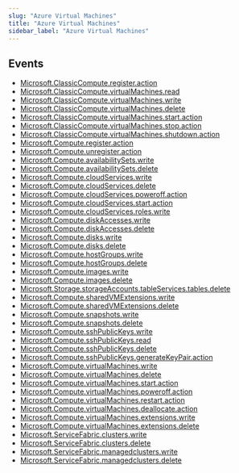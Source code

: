 ```yaml
---
slug: "Azure Virtual Machines"
title: "Azure Virtual Machines"
sidebar_label: "Azure Virtual Machines"
---
```


## Events

- [Microsoft.ClassicCompute.register.action](/azure/threats/azurevirtualmachines/rules/microsoft.classiccompute.register.action)
- [Microsoft.ClassicCompute.virtualMachines.read](/azure/threats/azurevirtualmachines/rules/microsoft.classiccompute.virtualmachines.read)
- [Microsoft.ClassicCompute.virtualMachines.write](/azure/threats/azurevirtualmachines/rules/microsoft.classiccompute.virtualmachines.write)
- [Microsoft.ClassicCompute.virtualMachines.delete](/azure/threats/azurevirtualmachines/rules/icrosoft.classiccompute.virtualmachines.delete)
- [Microsoft.ClassicCompute.virtualMachines.start.action](/azure/threats/azurevirtualmachines/rules/microsoft.classiccompute.virtualmachines.start.action)
- [Microsoft.ClassicCompute.virtualMachines.stop.action](/azure/threats/azurevirtualmachines/rules/microsoft.classiccompute.virtualmachines.stop.action)
- [Microsoft.ClassicCompute.virtualMachines.shutdown.action](/azure/threats/azurevirtualmachines/rules/microsoft.classiccompute.virtualmachines.shutdown.action)
- [Microsoft.Compute.register.action](/azure/threats/azurevirtualmachines/rules/microsoft.compute.register.action)
- [Microsoft.Compute.unregister.action](/azure/threats/azurevirtualmachines/rules/microsoft.compute.unregister.action)
- [Microsoft.Compute.availabilitySets.write](/azure/threats/azurevirtualmachines/rules/microsoft.compute.availabilitysets.write)
- [Microsoft.Compute.availabilitySets.delete](/azure/threats/azurevirtualmachines/rules/microsoft.compute.availabilitysets.delete)
- [Microsoft.Compute.cloudServices.write](/azure/threats/azurevirtualmachines/rules/microsoft.compute.cloudservices.write)
- [Microsoft.Compute.cloudServices.delete](/azure/threats/azurevirtualmachines/rules/microsoft.compute.cloudservices.delete)
- [Microsoft.Compute.cloudServices.poweroff.action](/azure/threats/azurevirtualmachines/rules/microsoft.compute.cloudservices.poweroff.action)
- [Microsoft.Compute.cloudServices.start.action](/azure/threats/azurevirtualmachines/rules/microsoft.compute.cloudservices.start.action)
- [Microsoft.Compute.cloudServices.roles.write](/azure/threats/azurevirtualmachines/rules/microsoft.compute.cloudservices.roles.write)
- [Microsoft.Compute.diskAccesses.write](/azure/threats/azurevirtualmachines/rules/microsoft.compute.diskaccesses.write)
- [Microsoft.Compute.diskAccesses.delete](/azure/threats/azurevirtualmachines/rules/microsoft.compute.diskaccesses.delete)
- [Microsoft.Compute.disks.write](/azure/threats/azurevirtualmachines/rules/microsoft.compute.disks.write)
- [Microsoft.Compute.disks.delete](/azure/threats/azurevirtualmachines/rules/microsoft.compute.disks.delete)
- [Microsoft.Compute.hostGroups.write](/azure/threats/azurevirtualmachines/rules/microsoft.compute.hostgroups.write)
- [Microsoft.Compute.hostGroups.delete](/azure/threats/azurevirtualmachines/rules/microsoft.compute.hostgroups.delete)
- [Microsoft.Compute.images.write](/azure/threats/azurevirtualmachines/rules/microsoft.compute.images.write)
- [Microsoft.Compute.images.delete](/azure/threats/azurevirtualmachines/rules/microsoft.compute.images.delete)
- [Microsoft.Storage.storageAccounts.tableServices.tables.delete](/azure/threats/azurevirtualmachines/rules/microsoft.storage.storageaccounts.tableservices.tables.delete)
- [Microsoft.Compute.sharedVMExtensions.write](/azure/threats/azurevirtualmachines/rules/microsoft.compute.sharedvmextensions.write)
- [Microsoft.Compute.sharedVMExtensions.delete](/azure/threats/azurevirtualmachines/rules/microsoft.compute.sharedvmextensions.delete)
- [Microsoft.Compute.snapshots.write](/azure/threats/azurevirtualmachines/rules/microsoft.compute.snapshots.write)
- [Microsoft.Compute.snapshots.delete](/azure/threats/azurevirtualmachines/rules/microsoft.compute.snapshots.delete)
- [Microsoft.Compute.sshPublicKeys.write](/azure/threats/azurevirtualmachines/rules/microsoft.compute.sshpublicKeys.write)
- [Microsoft.Compute.sshPublicKeys.read](/azure/threats/azurevirtualmachines/rules/microsoft.compute.sshpublicKeys.read)
- [Microsoft.Compute.sshPublicKeys.delete](/azure/threats/azurevirtualmachines/rules/microsoft.compute.sshpublicKeys.delete)
- [Microsoft.Compute.sshPublicKeys.generateKeyPair.action](/azure/threats/azurevirtualmachines/rules/microsoft.compute.sshpublickeys.generatekeypair.action)
- [Microsoft.Compute.virtualMachines.write](/azure/threats/azurevirtualmachines/rules/microsoft.compute.virtualmachines.write)
- [Microsoft.Compute.virtualMachines.delete](/azure/threats/azurevirtualmachines/rules/microsoft.compute.virtualmachines.delete)
- [Microsoft.Compute.virtualMachines.start.action](/azure/threats/azurevirtualmachines/rules/microsoft.compute.virtualmachines.start.action)
- [Microsoft.Compute.virtualMachines.poweroff.action](/azure/threats/azurevirtualmachines/rules/microsoft.compute.virtualmachines.poweroff.action)
- [Microsoft.Compute.virtualMachines.restart.action](/azure/threats/azurevirtualmachines/rules/microsoft.compute.virtualmachines.restart.action)
- [Microsoft.Compute.virtualMachines.deallocate.action](/azure/threats/azurevirtualmachines/rules/microsoft.compute.virtualmachines.deallocate.action)
- [Microsoft.Compute.virtualMachines.extensions.write](/azure/threats/azurevirtualmachines/rules/microsoft.compute.virtualmachines.extensions.write)
- [Microsoft.Compute.virtualMachines.extensions.delete](/azure/threats/azurevirtualmachines/rules/microsoft.compute.virtualmachines.extensions.delete)
- [Microsoft.ServiceFabric.clusters.write](/azure/threats/azurevirtualmachines/rules/microsoft.servicefabric.clusters.write)
- [Microsoft.ServiceFabric.clusters.delete](/azure/threats/azurevirtualmachines/rules/microsoft.servicefabric.clusters.delete)
- [Microsoft.ServiceFabric.managedclusters.write](/azure/threats/azurevirtualmachines/rules/microsoft.servicefabric.managedclusters.write)
- [Microsoft.ServiceFabric.managedclusters.delete](/azure/threats/azurevirtualmachines/rules/microsoft.servicefabric.managedclusters.delete)

